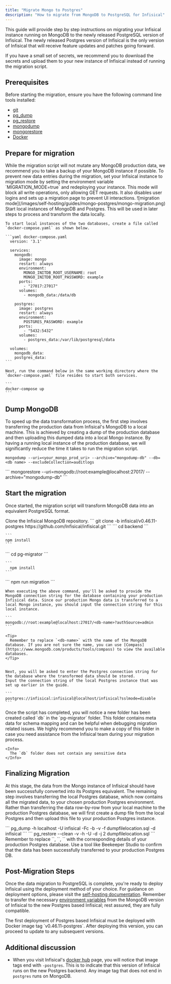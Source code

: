```yaml
---
title: "Migrate Mongo to Postgres"
description: "How to migrate from MongoDB to PostgreSQL for Infisical"
---
```


This guide will provide step by step instructions on migrating your Infisical instance running on MongoDB to the newly released PostgreSQL version of Infisical.
The newly released Postgres version of Infisical is the only version of Infisical that will receive feature updates and patches going forward. 

<Tip>
  If you have a small set of secrets, we recommend you to download the secrets and upload them to your new instance of Infisical instead of running the migration script.
</Tip>

## Prerequisites

Before starting the migration, ensure you have the following command line tools installed:

- [git](https://git-scm.com/book/en/v2/Getting-Started-Installing-Git)
- [pg_dump](https://www.postgresql.org/docs/current/app-pgrestore.html) 
- [pg_restore](https://www.postgresql.org/docs/current/app-pgdump.html)
- [mongodump](https://www.mongodb.com/docs/database-tools/mongodump/)
- [mongorestore](https://www.mongodb.com/docs/database-tools/mongorestore/)
- [Docker](https://docs.docker.com/engine/install/) 

## Prepare for migration

<Steps>
  <Step title="Backup Production MongoDB Data">
     While the migration script will not mutate any MongoDB production data, we recommend you to take a backup of your MongoDB instance if possible.
  </Step>
  <Step title="Set Migration Mode">
    To prevent new data entries during the migration, set your Infisical instance to migration mode by setting the environment variable `MIGRATION_MODE=true` and redeploying your instance. 
    This mode will block all write operations, only allowing GET requests. It also disables user logins and sets up a migration page to prevent UI interactions.
    ![migration mode](/images/self-hosting/guides/mongo-postgres/mongo-migration.png)
  </Step>
  <Step title="Start local instances of Mongo and Postgres databases">
    Start local instances of MongoDB and Postgres. This will be used in later steps to process and transform the data locally.

    To start local instances of the two databases, create a file called `docker-compose.yaml` as shown below.

    ```yaml docker-compose.yaml
      version: '3.1'

      services:
        mongodb:
          image: mongo
          restart: always
          environment:
            MONGO_INITDB_ROOT_USERNAME: root
            MONGO_INITDB_ROOT_PASSWORD: example
          ports:
            - "27017:27017"
          volumes:
            - mongodb_data:/data/db

        postgres:
          image: postgres
          restart: always
          environment:
            POSTGRES_PASSWORD: example
          ports:
            - "5432:5432"
          volumes:
            - postgres_data:/var/lib/postgresql/data

      volumes:
        mongodb_data:
        postgres_data:
    ```

    Next, run the command below in the same working directory where the `docker-compose.yaml` file resides to start both services.

    ```
    docker-compose up
    ```

  </Step>
</Steps>

## Dump MongoDB
To speed up the data transformation process, the first step involves transferring the production data from Infisical's MongoDB to a local machine. 
This is achieved by creating a dump of the production database and then uploading this dumped data into a local Mongo instance. 
By having a running local instance of the production database, we will significantly reduce the time it takes to run the migration script.

<Steps>
  <Step title="Dump MongoDB data to your local machine using">
  
   ```
   mongodump --uri=<your_mongo_prod_uri> --archive="mongodump-db" --db=<db name> --excludeCollection=auditlogs
   ```

  </Step>
  <Step title="Restore this data to the local MongoDB instance">
   ```
   mongorestore --uri=mongodb://root:example@localhost:27017/ --archive="mongodump-db"
   ```
  </Step>
</Steps>

## Start the migration

Once started, the migration script will transform MongoDB data into an equivalent PostgreSQL format.

<Steps>
  <Step title="Clone Infisical Repository">
    Clone the Infisical MongoDB repository.
    ```
    git clone -b infisical/v0.46.11-postgres https://github.com/Infisical/infisical.git
    ```
  </Step>
  <Step title="Install dependencies for backend">
    ```
    cd backend
    ```

    ```
    npm install
    ```
  </Step>
  <Step title="Install dependencies for script">
    ```
    cd pg-migrator
    ```

    ```
      npm install
    ```
  </Step>
  <Step title="Execute Migration Script">
    ```
      npm run migration
    ```

    When executing the above command, you'll be asked to provide the MongoDB connection string for the database containing your production Infisical data. Since our production Mongo data is transferred to a local Mongo instance, you should input the connection string for this local instance.
    
    ```
    mongodb://root:example@localhost:27017/<db-name>?authSource=admin
    ```

    <Tip>
      Remember to replace `<db-name>` with the name of the MongoDB database. If you are not sure the name, you can use [Compass](https://www.mongodb.com/products/tools/compass) to view the available databases.
    </Tip>

    
    Next, you will be asked to enter the Postgres connection string for the database where the transformed data should be stored. 
    Input the connection string of the local Postgres instance that was set up earlier in the guide.
    
    ```
    postgres://infisical:infisical@localhost/infisical?sslmode=disable
    ```
  </Step>

  <Step title="Store migration metadata">
    Once the script has completed, you will notice a new folder has been created called `db` in the `pg-migrator` folder. 
    This folder contains meta data for schema mapping and can be helpful when debugging migration related issues. 
    We highly recommend you to make a copy of this folder in case you need assistance from the Infisical team during your migration process.  

    <Info>
      The `db` folder does not contain any sensitive data
    </Info>
  </Step>
</Steps>

## Finalizing Migration
At this stage, the data from the Mongo instance of Infisical should have been successfully converted into its Postgres equivalent. 
The remaining step involves transferring the local Postgres database, which now contains all the migrated data, to your chosen production Postgres environment. 
Rather than transferring the data row-by-row from your local machine to the production Postgres database, we will first create a dump file from the local Postgres and then upload this file to your production Postgres instance.

<Steps>
  <Step title="Dump from local PostgreSQL">
   ```
   pg_dump -h localhost -U infisical -Fc -b -v -f dumpfilelocation.sql -d infisical
   ```
  </Step>
  <Step title="Upload to production PostgreSQL">
   ```
   pg_restore --clean -v -h <host> -U <db-user-name> -d <database-name> -j 2 dumpfilelocation.sql 
   ```

   <Tip>
    Remember to replace `<host>`, `<db-user-name>`, `<database-name>` with the corresponding details of your production Postgres database.
   </Tip>
  </Step>
  <Step title="Verify Data Upload">
    Use a tool like Beekeeper Studio to confirm that the data has been successfully transferred to your production Postgres DB.
  </Step>
</Steps>

## Post-Migration Steps

Once the data migration to PostgreSQL is complete, you're ready to deploy Infisical using the deployment method of your choice.
For guidance on deployment options, please visit the [self-hosting documentation](/self-hosting/overview). 
Remember to transfer the necessary [environment variables](/self-hosting/configuration/envars) from the MongoDB version of Infisical to the new Postgres based Infisical; rest assured, they are fully compatible.

<Warning>
The first deployment of Postgres based Infisical must be deployed with Docker image tag `v0.46.11-postgres`. 
After deploying this version, you can proceed to update to any subsequent versions.
</Warning>

## Additional discussion 
- When you visit Infisical's [docker hub](https://hub.docker.com/r/infisical/infisical) page, you will notice that image tags end with `-postgres`. 
This is to indicate that this version of Infisical runs on the new Postgres backend. Any image tag that does not end in `postgres` runs on MongoDB.
